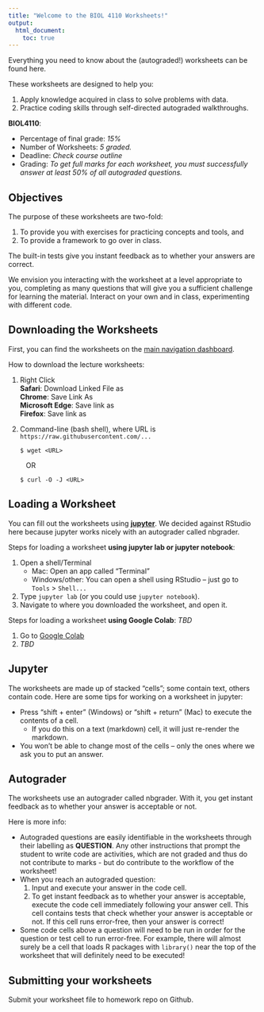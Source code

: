 ```yaml
---
title: "Welcome to the BIOL 4110 Worksheets!"
output: 
  html_document:
    toc: true
---
```


Everything you need to know about the (autograded!) worksheets can be found here.  

These worksheets are designed to help you:

1. Apply knowledge acquired in class to solve problems with data.
2. Practice coding skills through self-directed autograded walkthroughs.

__BIOL4110__:

- Percentage of final grade: _15%_
- Number of Worksheets: _5 graded._
- Deadline: _Check course outline_
- Grading: _To get full marks for each worksheet, you must successfully answer at least 50% of all autograded questions._


## Objectives

The purpose of these worksheets are two-fold:

1. To provide you with exercises for practicing concepts and tools, and
2. To provide a framework to go over in class.

The built-in tests give you instant feedback as to whether your answers are correct.

We envision you interacting with the worksheet at a level appropriate to you, completing as many questions that will give you a sufficient challenge for learning the material. Interact on your own and in class, experimenting with different code.

## Downloading the Worksheets

First, you can find the worksheets on the [main navigation dashboard](https://github.com/BIOL4110/BIOL4110-course-website/tree/main).

How to download the lecture worksheets:

1. Right Click<br/>
  **Safari**: Download Linked File as<br/>
  **Chrome**: Save Link As<br/>
  **Microsoft Edge**: Save link as<br/>
  **Firefox**: Save link as<br/>
2. Command-line (bash shell), where URL is `https://raw.githubusercontent.com/...`

    ```
    $ wget <URL>
    ```
    &nbsp;&nbsp;&nbsp;OR

    ```
    $ curl -O -J <URL>
    ```

## Loading a Worksheet

You can fill out the worksheets using [**jupyter**](https://jupyter.org/). We decided against RStudio here because jupyter works nicely with an autograder called nbgrader. 

Steps for loading a worksheet __using jupyter lab or jupyter notebook__:

1. Open a shell/Terminal
    - Mac: Open an app called "Terminal"
    - Windows/other: You can open a shell using RStudio -- just go to `Tools` > `Shell...`
2. Type `jupyter lab` (or you could use `jupyter notebook`).
3. Navigate to where you downloaded the worksheet, and open it.


Steps for loading a worksheet __using Google Colab__: _TBD_

1. Go to [Google Colab](https://colab.research.google.com/)
2. _TBD_

## Jupyter

The worksheets are made up of stacked "cells"; some contain text, others contain code. Here are some tips for working on a worksheet in jupyter:

- Press "shift + enter" (Windows) or "shift + return" (Mac) to execute the contents of a cell.
  - If you do this on a text (markdown) cell, it will just re-render the markdown.
- You won't be able to change most of the cells -- only the ones where we ask you to put an answer. 

## Autograder

The worksheets use an autograder called nbgrader. With it, you get instant feedback as to whether your answer is acceptable or not.

Here is more info:

- Autograded questions are easily identifiable in the worksheets through their labelling as **QUESTION**. Any other instructions that prompt the student to write code are activities, which are not graded and thus do not contribute to marks - but do contribute to the workflow of the worksheet!
- When you reach an autograded question: 
  1. Input and execute your answer in the code cell. 
  2. To get instant feedback as to whether your answer is acceptable, execute the code cell immediately following your answer cell. This cell contains tests that check whether your answer is acceptable or not. If this cell runs error-free, then your answer is correct!
- Some code cells above a question will need to be run in order for the question or test cell to run error-free. For example, there will almost surely be a cell that loads R packages with `library()` near the top of the worksheet that will definitely need to be executed!

## Submitting your worksheets

Submit your worksheet file to homework repo on Github.